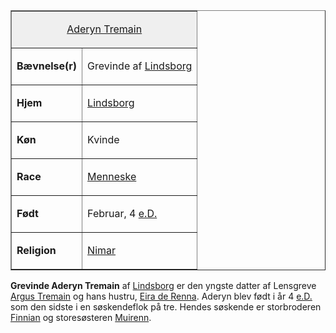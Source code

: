 {{title:Aderyn Tremain}}
{{author:Laura Holmegaard}}
{{timestamp:2009-10-03T18:14:28Z}}
{{copyright:Aderyn Tremain}}
<table border=1 cellpadding=2 cellspacing=0 align=right style="margin-left:1em">
<tr valign=top><td style="background:#efefef;" colspan=2 align=center>[[Aderyn Tremain]]
<tr valign=top><td>'''Bævnelse(r)'''<td>Grevinde af [[Lindsborg]]
<tr valign=top><td>'''Hjem'''<td>[[Lindsborg]]
<tr valign=top><td>'''Køn'''<td>Kvinde
<tr valign=top><td>'''Race'''<td>[[Menneske]]
<tr valign=top><td>'''Født'''<td>Februar, 4 [[e.D.]]
<tr valign=top><td>'''Religion'''<td>[[Nimar]]
</table>
'''Grevinde Aderyn Tremain''' af [[Lindsborg]] er den yngste datter af Lensgreve [[Argus Tremain]] og hans hustru, [[Eira Tremain|Eira de Renna]].
Aderyn blev født i år 4 [[e.D.]] som den sidste i en søskendeflok på tre.
Hendes søskende er storbroderen [[Finnian Tremain|Finnian]] og storesøsteren [[Muirenn Tremain|Muirenn]].